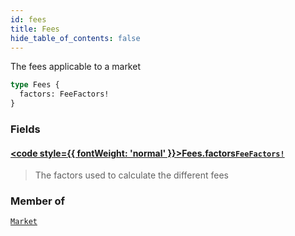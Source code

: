 ```yaml
---
id: fees
title: Fees
hide_table_of_contents: false
---
```








The fees applicable to a market

```graphql
type Fees {
  factors: FeeFactors!
}
```


### Fields

#### [<code style={{ fontWeight: 'normal' }}>Fees.<b>factors</b></code>](#)<Bullet />[`FeeFactors!`](/mainnet/api/graphql/objects/fee-factors) <Badge class="secondary" text="non-null"/> <Badge class="secondary" text="object"/>
> The factors used to calculate the different fees
> 



### Member of

[`Market`](/mainnet/api/graphql/objects/market)  <Badge class="secondary" text="object"/>



